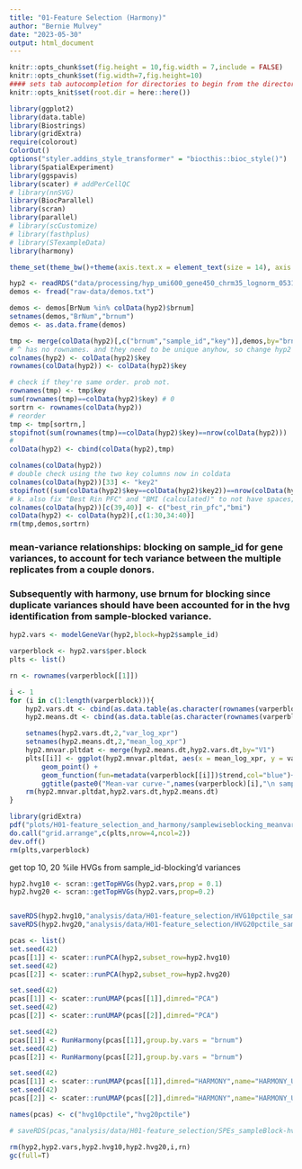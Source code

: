 ```yaml
---
title: "01-Feature Selection (Harmony)"
author: "Bernie Mulvey"
date: "2023-05-30"
output: html_document
---
```


```r
knitr::opts_chunk$set(fig.height = 10,fig.width = 7,include = FALSE)
knitr::opts_chunk$set(fig.width=7,fig.height=10)
#### sets tab autocompletion for directories to begin from the directory containing the .Rproj session, instead of the script's directory if different
knitr::opts_knit$set(root.dir = here::here())

library(ggplot2)
library(data.table)
library(Biostrings)
library(gridExtra)
require(colorout)
ColorOut()
options("styler.addins_style_transformer" = "biocthis::bioc_style()")
library(SpatialExperiment)
library(ggspavis)
library(scater) # addPerCellQC
# library(nnSVG)
library(BiocParallel)
library(scran)
library(parallel)
# library(scCustomize)
# library(fasthplus)
# library(STexampleData)
library(harmony)

theme_set(theme_bw()+theme(axis.text.x = element_text(size = 14), axis.title.x = element_text(size = 16), axis.text.y = element_text(size = 14), axis.title.y = element_text(size =16), plot.title = element_text(size = 20,hjust=0.5), strip.text = element_text(size=18), legend.text = element_text(size=10), legend.title = element_text(size=11,hjust=0.5)))
```


```r
hyp2 <- readRDS("data/processing/hyp_umi600_gene450_chrm35_lognorm_053123.RDS")
demos <- fread("raw-data/demos.txt")

demos <- demos[BrNum %in% colData(hyp2)$brnum]
setnames(demos,"BrNum","brnum")
demos <- as.data.frame(demos)

tmp <- merge(colData(hyp2)[,c("brnum","sample_id","key")],demos,by="brnum")
# ^ has no rownames. and they need to be unique anyhow, so change hyp2 colnames and rownames(colData to $key:
colnames(hyp2) <- colData(hyp2)$key
rownames(colData(hyp2)) <- colData(hyp2)$key

# check if they're same order. prob not.
rownames(tmp) <- tmp$key
sum(rownames(tmp)==colData(hyp2)$key) # 0
sortrn <- rownames(colData(hyp2))
# reorder
tmp <- tmp[sortrn,]
stopifnot(sum(rownames(tmp)==colData(hyp2)$key)==nrow(colData(hyp2)))
#
colData(hyp2) <- cbind(colData(hyp2),tmp)

colnames(colData(hyp2))
# double check using the two key columns now in coldata
colnames(colData(hyp2))[33] <- "key2"
stopifnot((sum(colData(hyp2)$key==colData(hyp2)$key2))==nrow(colData(hyp2)))
# k. also fix "Best Rin PFC" and "BMI (calculated)" to not have spaces; drop other repeat columns and label column
colnames(colData(hyp2))[c(39,40)] <- c("best_rin_pfc","bmi")
colData(hyp2) <- colData(hyp2)[,c(1:30,34:40)]
rm(tmp,demos,sortrn)
```

### mean-variance relationships: blocking on sample_id for gene variances, to account for tech variance between the multiple replicates from a couple donors. 
### Subsequently with harmony, use brnum for blocking since duplicate variances should have been accounted for in the hvg identification from sample-blocked variance. 
```r
hyp2.vars <- modelGeneVar(hyp2,block=hyp2$sample_id)

varperblock <- hyp2.vars$per.block
plts <- list()

rn <- rownames(varperblock[[1]])

i <- 1
for (i in c(1:length(varperblock))){
    hyp2.vars.dt <- cbind(as.data.table(as.character(rownames(varperblock[[i]]))),varperblock[[i]]$total)
    hyp2.means.dt <- cbind(as.data.table(as.character(rownames(varperblock[[i]]))),varperblock[[i]]$mean)

    setnames(hyp2.vars.dt,2,"var_log_xpr")
    setnames(hyp2.means.dt,2,"mean_log_xpr")
    hyp2.mnvar.pltdat <- merge(hyp2.means.dt,hyp2.vars.dt,by="V1")
    plts[[i]] <- ggplot(hyp2.mnvar.pltdat, aes(x = mean_log_xpr, y = var_log_xpr)) +
        geom_point() +
        geom_function(fun=metadata(varperblock[[i]])$trend,col="blue")+
        ggtitle(paste0("Mean-var curve-",names(varperblock)[i],"\n sample_id blocking"))
    rm(hyp2.mnvar.pltdat,hyp2.vars.dt,hyp2.means.dt)
}

library(gridExtra)
pdf("plots/H01-feature_selection_and_harmony/samplewiseblocking_meanvars.pdf",height=14,width=10)
do.call("grid.arrange",c(plts,nrow=4,ncol=2))
dev.off()
rm(plts,varperblock)
```

get top 10, 20 %ile HVGs from sample_id-blocking'd variances
```r
hyp2.hvg10 <- scran::getTopHVGs(hyp2.vars,prop = 0.1)
hyp2.hvg20 <- scran::getTopHVGs(hyp2.vars,prop=0.2)


saveRDS(hyp2.hvg10,"analysis/data/H01-feature_selection/HVG10pctile_sample-blocked.RDS")
saveRDS(hyp2.hvg20,"analysis/data/H01-feature_selection/HVG20pctile_sample-blocked.RDS")

pcas <- list()
set.seed(42)
pcas[[1]] <- scater::runPCA(hyp2,subset_row=hyp2.hvg10)
set.seed(42)
pcas[[2]] <- scater::runPCA(hyp2,subset_row=hyp2.hvg20)

set.seed(42)
pcas[[1]] <- scater::runUMAP(pcas[[1]],dimred="PCA")
set.seed(42)
pcas[[2]] <- scater::runUMAP(pcas[[2]],dimred="PCA")

set.seed(42)
pcas[[1]] <- RunHarmony(pcas[[1]],group.by.vars = "brnum")
set.seed(42)
pcas[[2]] <- RunHarmony(pcas[[2]],group.by.vars = "brnum")

set.seed(42)
pcas[[1]] <- scater::runUMAP(pcas[[1]],dimred="HARMONY",name="HARMONY_UMAP")
set.seed(42)
pcas[[2]] <- scater::runUMAP(pcas[[2]],dimred="HARMONY",name="HARMONY_UMAP")

names(pcas) <- c("hvg10pctile","hvg20pctile")

# saveRDS(pcas,"analysis/data/H01-feature_selection/SPEs_sampleBlock-hvgs-10or20pctile_brnumBlock-Harmony-PCA-UMAP.RDS")

rm(hyp2,hyp2.vars,hyp2.hvg10,hyp2.hvg20,i,rn)
gc(full=T)
```
